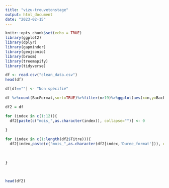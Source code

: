 ```yaml
---
title: "vizu-trouvetonstage"
output: html_document
date: "2023-02-15"
---
```


```r
knitr::opts_chunk$set(echo = TRUE)
library(ggplot2)
library(dplyr)
library(gapminder)
library(geojsonio)
library(broom)
library(treemapify)
library(tidyverse)
```


```r
df <- read.csv("clean_data.csv")
head(df)
```

```r
df[df==""] <- "Non spécifié"
```

```r
df %>%count(BacFormat,sort=TRUE)%>%filter(n>19)%>%ggplot(aes(x=n,y=BacFormat))+geom_bar(stat='identity')
```

```r
df2 = df

for (index in c(1:12)){
  df2[paste(c("mois_",as.character(index)), collapse="")] <- 0
  
}

for (index in c(1:length(df2$Titre))){
  df2[index,paste(c("mois_",as.character(df2[index,'Duree_format'])), collapse="")] <- 1
  
  
  
}
  
  

head(df2)
```